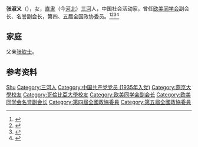 '''张淑义'''（{{bd|1914年||1994年}}），女，[[直隶|直隶]]（今[[河北|河北]]）[[三河县|三河]]人，中国社会活动家，曾任[[欧美同学会|欧美同学会]]副会长、名誉副会长，第四、五届全国政协委员。<ref>{{Cite book|title=历届全国政协委员人名辞典|author=|publisher=中国国际广播出版社|year=1996|isbn=9787507813746|location=北京|pages=286}}</ref><ref>{{Cite book|title=中华人民共和国职官志|author=何虎生, 李耀东, 向常福主编|publisher=中国社会出版社|year=2003|isbn=9787800883934|location=北京|pages=}}</ref><ref>{{Cite book|title=华夏妇女名人词典|author=周行健主编|publisher=华夏出版社|year=1988|isbn=|location=北京|pages=}}</ref><ref>{{Cite book|title=古今中外女名人辞典|author=中国妇女管理干部学院编|publisher=中国广播电视出版社|year=1989|isbn=|location=北京|pages=}}</ref>

== 家庭 ==
父亲[[张钦士|张钦士]]。

== 参考资料 ==
{{reflist}}

{{中国人物小作品}}
{{Navboxes
| title  = 张淑义在[[欧美同学会|欧美同学会]]的职务
| list1  =
{{欧美同学会第一届理事会}}
{{欧美同学会第二届理事会}}
}}

{{Authority control}}
{{DEFAULTSORT:Zhang张}}
[[Category:张姓|Shu]]
[[Category:三河人|Category:三河人]]
[[Category:中国共产党党员_(1935年入党)|Category:中国共产党党员 (1935年入党)]]
[[Category:燕京大學校友|Category:燕京大學校友]]
[[Category:哥倫比亞大學校友|Category:哥倫比亞大學校友]]
[[Category:欧美同学会副会长|Category:欧美同学会副会长]]
[[Category:欧美同学会名誉副会长|Category:欧美同学会名誉副会长]]
[[Category:第四屆全國政協委員|Category:第四屆全國政協委員]]
[[Category:第五屆全國政協委員|Category:第五屆全國政協委員]]